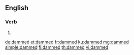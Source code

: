 ==English==

===Verb===
{{head|en|verb form}}

# {{en-past of|dam}}

[[de:dammed]]
[[et:dammed]]
[[fr:dammed]]
[[ku:dammed]]
[[mg:dammed]]
[[simple:dammed]]
[[fi:dammed]]
[[th:dammed]]
[[vi:dammed]]